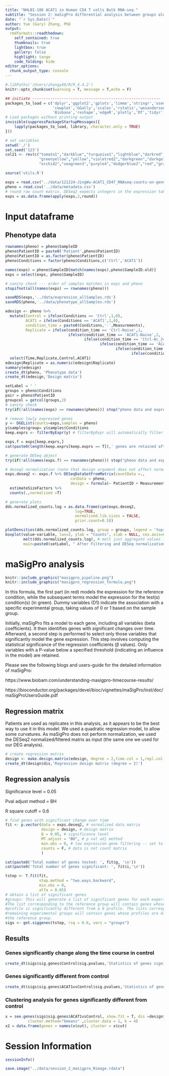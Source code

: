```yaml
---
title: "NHLBI-186 ACAT1 in Human CD4 T cells Bulk RNA-seq "
subtitle: "Session 2: maSigPro differential analysis between groups along time-series"
date: "`r Sys.Date()`"
author: Yue (Gary) Zhang, PhD
output:
  rmdformats::readthedown:
    self_contained: true
    thumbnails: true
    lightbox: true
    gallery: false
    highlight: tango
    code_folding: hide
editor_options: 
  chunk_output_type: console
---
```


```r
#.libPaths('/Users/zhangy68/R/R_4.4.2')
knitr::opts_chunk$set(warning = T, message = T,echo = F) 
```

```r
## initiate ---------------------------------------------------------
packages_to_load = c('dplyr','ggplot2','gplots','limma','stringr','usedist',
                     'cowplot','GGally','scales','rstatix','wesanderson', 'readxl',
                     'Biobase','reshape','edgeR','plotly','DT','tidyr','ComplexHeatmap','ggfun','ggrepel', 'maSigPro','DESeq2')
# Load packages without printing output
invisible(suppressPackageStartupMessages({
    lapply(packages_to_load, library, character.only = TRUE)
}))

# set variables 
setwd('./')
set.seed('123')
col21 <- rev(c("tomato1","darkblue","turquoise1","lightblue","darkred","mediumblue","purple","bisque",
               "greenyellow","yellow","violetred2","darkgreen","darkgoldenrod1","deeppink3","cadetblue4",
               "orchid2","seagreen3","purple4","dodgerblue2","red","gray27"))

```

```r
source('utils.R')
```

```r
exps = read.csv("../data/121224-JingWu-ACAT1_CD4T_RNAseq-counts-on-gene.txt", row.names = 1, sep = '\t',check.names = F)
pheno = read.csv('../data/metadata.csv')
# round raw count matrix. DESeq2 expects integers in the expression table
exps = as.data.frame(apply(exps,2,round))
```

# Input dataframe

## Phenotype data

```r
rownames(pheno) = pheno$SampleID
pheno$PatientID = paste0('Patient',pheno$PatientID)
pheno$PatientID = as.factor(pheno$PatientID)
pheno$Conditions = factor(pheno$Conditions,c('Ctrl','ACAT1'))

names(exps) = pheno$SampleID[match(names(exps),pheno$SampleID.old)]
exps = select(exps, pheno$SampleID)

# sanity check --- order of samples matches in exps and pheno
stopifnot(all(names(exps) == rownames(pheno)))

saveRDS(exps,'../data/expression_allSamples.rds')
saveRDS(pheno,'../data/phenotype_allSamples.rds')
```

```r
edesign <- pheno %>%
  mutate(Control = ifelse(Conditions == 'Ctrl',1,0),
         ACAT1 = ifelse(Conditions == 'ACAT1',1,0),
         condition_time = paste0(Conditions,'-',Measurements),
         Replicate = ifelse(condition_time == 'Ctrl-Naive',1,
                            ifelse(condition_time == 'ACAT1-Naive',2,
                                   ifelse(condition_time == 'Ctrl-Ac_24h',3,
                                          ifelse(condition_time == 'ACAT1-Ac_24h',4,
                                                 ifelse(condition_time == 'Ctrl-Ac_72h',5,
                                                        ifelse(condition_time == 'ACAT1-Ac_72h',6,'NA'))))))) %>%
  select(Time,Replicate,Control,ACAT1)
edesign$Replicate = as.numeric(edesign$Replicate)
summary(edesign)
create_dt(pheno, 'Phenotype data')
create_dt(edesign,'Design matrix')

```

```r
setLabel = ' '
groups = pheno$Conditions
pair = pheno$PatientID
groupcol = getcol(groups,2)
# sanity check
try(if(!all(names(exps) == rownames(pheno))) stop("pheno data and expression data does not match each other"))

# remove lowly expressed genes
y <- DGEList(counts=exps,samples = pheno)
y$samples$group= y$samples$Conditions
keep.exprs <- filterByExpr(y) # filterByExpr will automatically filter base on grouping info stored in y$samples$group

exps.f = exps[keep.exprs,]
cat(paste0(length(keep.exprs[keep.exprs == T]),' genes are retained after filtering'))

# generate DESeq object
try(if(!all(names(exps.f) == rownames(pheno))) stop("pheno data and expression data does not match each other"))

# deseq2 normalization (note that design argument does not affect normalization at all)
exps.deseq2 <- exps.f %>% DESeqDataSetFromMatrix(countData =.,
                             colData = pheno,
                             design = formula(~ PatientID + Measurements + Conditions)) %>%
  estimateSizeFactors %>%
  counts(.,normalized =T)

# generate plots
dds.normalized_counts.log = as.data.frame(cpm(exps.deseq2, 
                               log=TRUE, 
                               normalized.lib.sizes = FALSE,
                               prior.count=0.5))

plotDensities(dds.normalized_counts.log, group = groups, legend = 'topright',main = paste0(setLabel, " after filtering and DESeq Normalization"))
boxplot(value~variable, las=2, ylab = "Counts", xlab = NULL, cex.axis=0.75,
        melt(dds.normalized_counts.log), # melt just aggregate values in each column into a single colum and remove row names (using the sample names as row names instead)
        main=paste0(setLabel, " After Filtering and DESeq normalization"), col=groupcol)
```
# maSigPro analysis

```r
knitr::include_graphics("masigpro_pipeline.png")
knitr::include_graphics("masigpro_regression_formula.png")
```

In this formula, the first part (in red) models the expression for the reference condition, while the subsequent terms model the expression for the test(s) condition(s) (in green). Dummy variables (D1) indicate the association with a specific experimental group, taking values of 0 or 1 based on the sample group.

Initially, maSigPro fits a model to each gene, including all variables (beta coefficients). It then identifies genes with significant changes over time. Afterward, a second step is performed to select only those variables that significantly model the gene expression. This step involves computing the statistical significance of the regression coefficients (β values). Only variables with a P-value below a specified threshold (indicating an influence in the model) are retained.

Please see the following blogs and users-guide for the detailed information of maSigPro:

https://www.biobam.com/understanding-masigpro-timecourse-results/ 

https://bioconductor.org/packages/devel/bioc/vignettes/maSigPro/inst/doc/maSigProUsersGuide.pdf


## Regression matrix

Patients are used as replicates in this analysis, as it appears to be the best way to use it in this model. We used a quadratic regression model, to allow some curvatures. As maSigPro does not perform normalization, we used the DESeq2 normalized/filtered matrix as input (the same one we used for our DEG analysis).

```r
# create regression matrix
design <- make.design.matrix(edesign, degree = 2,time.col = 1,repl.col = 2,group.cols = c(3:4))
create_dt(design$dis,'Regression design matrix (degree = 2)')
```

## Regression analysis

Significance level = 0.05

Pval adjust method = BH

R square cutoff = 0.6

```r
# find genes with significant change over time
fit <- p.vector(data = exps.deseq2, # normalized data matrix
                design = design, # design matrix
                Q = 0.05, # significance level
                MT.adjust = "BH", # p val adj method
                min.obs = 0, # low expression gene filtering -- set to 0 to disable it since it's already filtered above
                counts = F, # data is not count matrix
                )
```

```r
cat(paste0('Total number of genes tested: ', fit$g, '\n'))
cat(paste0('Total number of genes significant: ', fit$i,'\n'))
```

```r
tstep <- T.fit(fit, 
               step.method = "two.ways.backward",
               min.obs = 0,
               alfa = 0.05)
# obtain a list of significant genes
#groups: This will generate a list of significant genes for each experimental group.
#The list corresponding to the reference group will contain genes whose expression
#profile is significantly different from a 0 profile. The lists corresponding to the
#remaining experimental groups will contain genes whose profiles are different from
#the reference group.
sigs <- get.siggenes(tstep, rsq = 0.6, vars = "groups")
```

## Results

### Genes significantly change along the time course in control

```r
create_dt(sigs$sig.genes$Control$sig.pvalues,'Statistics of genes significantly change along the time course in control')
```

### Genes significantly different from control

```r
create_dt(sigs$sig.genes$ACAT1vsControl$sig.pvalues,'Statistics of genes significantly different from control')

```

### Clustering analysis for genes significantly different from control


```r

x = see.genes(sigs$sig.genes$ACAT1vsControl, show.fit = T, dis =design$dis,
          cluster.method="kmeans" ,cluster.data = 1, k = 4)
x2 = data.frame(genes = names(x$cut), cluster = x$cut)

```

# Session Information

```r
sessionInfo()

save.image("../data/session_2_masigpro_Rimage.rdata")

```